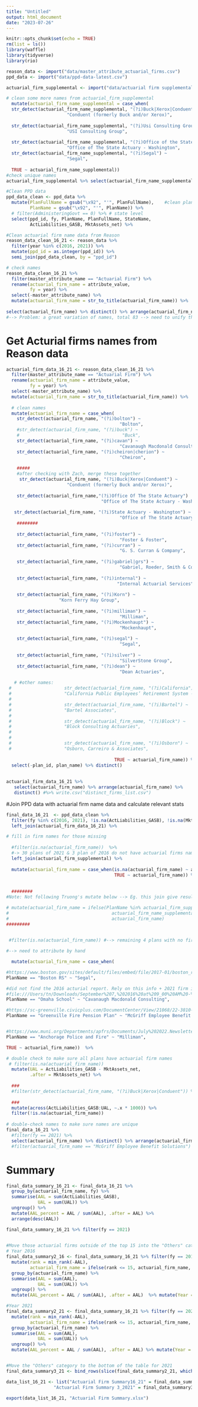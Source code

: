 ```yaml
---
title: "Untitled"
output: html_document
date: "2023-07-26"
---
```


```r
knitr::opts_chunk$set(echo = TRUE)
rm(list = ls())
library(waffle)
library(tidyverse)
library(rio)
```

```r
reason_data <- import("data/master_attribute_actuarial_firms.csv")
ppd_data <- import("data/ppd-data-latest.csv")

actuarial_firm_supplemental <- import("data/actuarial firm supplemental.xlsx") %>% 

# clean some more names from actuarial_firm_supplemental
  mutate(actuarial_firm_name_supplemental = case_when(
  str_detect(actuarial_firm_name_supplemental, "(?i)Buck|Xerox|Conduent") ~ 
                       "Conduent (formerly Buck and/or Xerox)",
  
  str_detect(actuarial_firm_name_supplemental, "(?i)Usi Consulting Group") ~ 
                       "USI Consulting Group",
  
  str_detect(actuarial_firm_name_supplemental, "(?i)Office of the State Actuary - Washington") ~ 
                       "Office of The State Actuary - Washington",
  str_detect(actuarial_firm_name_supplemental, "(?i)Segal") ~ 
                       "Segal",
  
  TRUE ~ actuarial_firm_name_supplemental))
#check unique names
actuarial_firm_supplemental %>% select(actuarial_firm_name_supplemental) %>% distinct() %>% arrange()
```

```r
#Clean PPD data
ppd_data_clean <- ppd_data %>% 
  mutate(PlanFullName = gsub("\x92", "'", PlanFullName),    #clean plan names and full names
         PlanName = gsub("\x92", "'", PlanName)) %>% 
  # filter(AdministeringGovt == 0) %>% # state level 
  select(ppd_id, fy, PlanName, PlanFullName, StateName, 
         ActLiabilities_GASB, MktAssets_net) %>% 

#Clean actuarial firm name data from Reason
reason_data_clean_16_21 <- reason_data %>% 
  filter(year %in% c(2016, 2021)) %>% 
  mutate(ppd_id = as.integer(ppd_id)) %>% 
  semi_join(ppd_data_clean, by = "ppd_id") 

# check names
reason_data_clean_16_21 %>% 
  filter(master_attribute_name == "Actuarial Firm") %>% 
  rename(actuarial_firm_name = attribute_value,
         fy = year) %>% 
  select(-master_attribute_name) %>% 
  mutate(actuarial_firm_name = str_to_title(actuarial_firm_name)) %>% 
  
select(actuarial_firm_name) %>% distinct() %>% arrange(actuarial_firm_name) 
#--> Problem: a great variation of names, total 83 --> need to unify them below
```

# Get Acturial firms names from Reason data
```r
actuarial_firm_data_16_21 <- reason_data_clean_16_21 %>% 
  filter(master_attribute_name == "Actuarial Firm") %>% 
  rename(actuarial_firm_name = attribute_value,
         fy = year) %>% 
  select(-master_attribute_name) %>% 
  mutate(actuarial_firm_name = str_to_title(actuarial_firm_name)) %>% 
  
  # clean names
  mutate(actuarial_firm_name = case_when(
    str_detect(actuarial_firm_name, "(?i)bolton") ~
                                           "Bolton",
    #str_detect(actuarial_firm_name, "(?i)buck") ~
    #                                       "Buck",
    str_detect(actuarial_firm_name, "(?i)cavan") ~ 
                                           "Cavanaugh Macdonald Consulting",
    str_detect(actuarial_firm_name, "(?i)cheiron|cherion") ~
                                           "Cheiron",
    
    #####
    #after checking with Zach, merge these together
     str_detect(actuarial_firm_name, "(?i)Buck|Xerox|Conduent") ~ 
                       "Conduent (formerly Buck and/or Xerox)",
    
    str_detect(actuarial_firm_name,"(?i)Office Of The State Actuary")  ~ 
                                    "Office of The State Actuary - Washington",
   
   str_detect(actuarial_firm_name, "(?i)State Actuary - Washington") ~
                                           "Office of The State Actuary - Washington",
    ########
    
    str_detect(actuarial_firm_name, "(?i)foster") ~
                                           "Foster & Foster",
    str_detect(actuarial_firm_name, "(?i)curran") ~
                                           "G. S. Curran & Company",
    
    str_detect(actuarial_firm_name, "(?i)gabriel|grs") ~
                                           "Gabriel, Roeder, Smith & Company (GRS)",
    
    str_detect(actuarial_firm_name, "(?i)internal") ~
                                          "Internal Actuarial Services",
    
    str_detect(actuarial_firm_name, "(?i)Korn") ~
                    "Korn Ferry Hay Group",
                                         
    str_detect(actuarial_firm_name, "(?i)milliman") ~
                                           "Milliman",
    str_detect(actuarial_firm_name, "(?i)Mockenhaupt") ~
                                           "Mockenhaupt",
    
    str_detect(actuarial_firm_name, "(?i)segal") ~
                                           "Segal",
  
    str_detect(actuarial_firm_name, "(?i)silver") ~
                                           "SilverStone Group",
    str_detect(actuarial_firm_name, "(?i)dean") ~
                                           "Dean Actuaries",
    
   # #other names:
 #                    str_detect(actuarial_firm_name, "(?i)California") ~
 #                    "California Public Employees’ Retirement System - Actuarial Office",
 #                
 #                    str_detect(actuarial_firm_name, "(?i)Bartel") ~
 #                    "Bartel Associates",
 # 
 #                    str_detect(actuarial_firm_name, "(?i)Block") ~
 #                    "Block Consulting Actuaries",
 #                  
 #          
 #                    str_detect(actuarial_firm_name, "(?i)Osborn") ~
 #                    "Osborn, Carreiro & Associates",
 
                                         TRUE ~ actuarial_firm_name)) %>%
  select(-plan_id, plan_name) %>% distinct()
  
  
actuarial_firm_data_16_21 %>% 
   select(actuarial_firm_name) %>% arrange(actuarial_firm_name) %>% 
   distinct() #%>% write.csv("distinct_firms_list.csv")
```


#Join PPD data with actuarial firm name data and calculate relevant stats
```r
final_data_16_21  <- ppd_data_clean %>% 
  filter(fy %in% c(2016, 2021), !is.na(ActLiabilities_GASB), !is.na(MktAssets_net)) %>% 
  left_join(actuarial_firm_data_16_21) %>% 

# fill in firm names for those missing
  
  #filter(is.na(actuarial_firm_name))  %>% 
  #-> 30 plans of 2021 & 3 plan of 2016 do not have actuarial firms name  --> need to join with supplemental
  left_join(actuarial_firm_supplemental) %>%  
  
  mutate(actuarial_firm_name = case_when(is.na(actuarial_firm_name) ~ actuarial_firm_name_supplemental, 
                                         TRUE ~ actuarial_firm_name)) %>% 
  
  
  ########
#Note: Not following Truong's mutate below --> Eg. this join give result that in year 2016 Conduent has 17 instead of 21 plans as original. 

# mutate(actuarial_firm_name = ifelse(PlanName %in% actuarial_firm_supplemental$PlanName, 
#                                       actuarial_firm_name_supplemental, 
#                                       actuarial_firm_name)
#########
  

 #filter(is.na(actuarial_firm_name)) #--> remaining 4 plans with no firms name 

#--> need to attribute by hand

  mutate(actuarial_firm_name = case_when(

#https://www.boston.gov/sites/default/files/embed/file/2017-01/boston_retirement_system_january_1_2016_valuation_report.pdf
PlanName == "Boston RS" ~ "Segal",

#did not find the 2016 acturial report. Rely on this info + 2021 firm is Cavanaugh to conclude its firm = Cavanaugh 
#file:///Users/tn/Downloads/September%207,%202016%20at%209_00%20AM%20-%20Omaha%20School%20Employees'%20Retirement%20System%20Board%20of%20Trustees%20Meeting.pdf
PlanName == "Omaha School" ~ "Cavanaugh Macdonald Consulting",

#https://sc-greenville.civicplus.com/DocumentCenter/View/21068/22-3810-Actuarial-Report-GFPP-GASB-68-FYE-2021
PlanName == "Greenville Fire Pension Plan" ~ "McGriff Employee Benefit Solutions",


#https://www.muni.org/Departments/apfrs/Documents/July%202022.Newsletter.Webpage.version.pdf
PlanName == "Anchorage Police and Fire" ~ "Milliman",

TRUE ~ actuarial_firm_name))  %>% 

# double check to make sure all plans have actuarial firm names
 # filter(is.na(actuarial_firm_name))
  mutate(UAL = ActLiabilities_GASB - MktAssets_net,
         .after = MktAssets_net) %>% 
  
  ###
  #filter(str_detect(actuarial_firm_name, "(?i)Buck|Xerox|Conduent")) %>% filter(fy == 2021)
  
  ###
  mutate(across(ActLiabilities_GASB:UAL, ~.x * 1000)) %>% 
  filter(!is.na(actuarial_firm_name)) 
  
# double-check names to make sure names are unique 
final_data_16_21 %>% 
  #filter(fy == 2021) %>% 
  select(actuarial_firm_name) %>% distinct() %>% arrange(actuarial_firm_name)  
  #filter(actuarial_firm_name == "McGriff Employee Benefit Solutions")

```

# Summary 
```r
final_data_summary_16_21 <- final_data_16_21 %>% 
  group_by(actuarial_firm_name, fy) %>% 
  summarise(AAL = sum(ActLiabilities_GASB),
            UAL = sum(UAL)) %>% 
  ungroup() %>% 
  mutate(AAL_percent = AAL / sum(AAL), .after = AAL) %>% 
  arrange(desc(AAL))

final_data_summary_16_21 %>% filter(fy == 2021) 
  
```


```r
#Move those actuarial firms outside of the top 15 into the "Others" category
# Year 2016
final_data_summary2_16 <- final_data_summary_16_21 %>% filter(fy == 2016) %>% 
  mutate(rank = min_rank(-AAL),
         actuarial_firm_name = ifelse(rank <= 15, actuarial_firm_name, "Others")) %>% 
  group_by(actuarial_firm_name) %>% 
  summarise(AAL = sum(AAL),
            UAL = sum(UAL)) %>% 
  ungroup() %>% 
  mutate(AAL_percent = AAL / sum(AAL), .after = AAL)  %>% mutate(Year = 2016)

#Year 2021
final_data_summary2_21 <- final_data_summary_16_21 %>% filter(fy == 2021) %>% 
  mutate(rank = min_rank(-AAL),
         actuarial_firm_name = ifelse(rank <= 15, actuarial_firm_name, "Others")) %>% 
  group_by(actuarial_firm_name) %>% 
  summarise(AAL = sum(AAL),
            UAL = sum(UAL)) %>% 
  ungroup() %>% 
  mutate(AAL_percent = AAL / sum(AAL), .after = AAL) %>% mutate(Year = 2021)


#Move the "Others" category to the bottom of the table for 2021
final_data_summary3_21 <- bind_rows(slice(final_data_summary2_21, which(actuarial_firm_name != "Others")), slice(final_data_summary2_21, which(actuarial_firm_name == "Others")))

```


```r
data_list_16_21 <- list("Actuarial Firm Summary16_21" = final_data_summary_16_21,
                  "Actuarial Firm Summary 3_2021" = final_data_summary3_21)

export(data_list_16_21, "Actuarial Firm Summary.xlsx")


```





